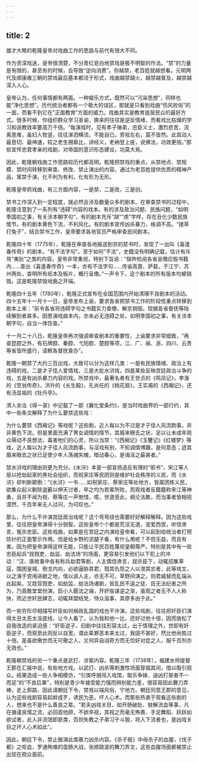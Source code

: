 ```yaml
---
---
---
```

title: 2
---



雄才大略的乾隆皇帝对戏曲工作的思路与前代有很大不同。

作为资深戏迷，皇帝很清楚，不分青红皂白地禁戏是极不明智的作法。“禁”的力量是有限的，甚至有的时候，会导致“逆向消费”。你越禁，老百姓就越想看。元明两代及顺康雍三朝的禁戏最后基本都流于形式，戏曲越禁越火，越禁越普及，越禁越深入人心。

皇帝认为，任何事情都有两面。一种娱乐方式，既然可以“污染思想”，同样也能“净化思想”。历代统治者都有一个极大的误区，那就是只看到戏曲“伤风败俗”的一面，而看不到它在“正面教育”方面的威力。戏曲其实是教育底层民众的最好方式。很多时候，你组织群众学习圣谕，换来的往往是逆反情绪，而看戏比枯燥的学习和说教效率要高万千倍。“每演戏时，见有孝子悌弟，忠臣义士，激烈悲苦，流离患难，虽妇人牧竖，往往涕泗横流，不能自已。旁视左右，莫不皆然。此其动人最恳切、最神速，较之老生拥皋比，讲经义，老衲登上座，说佛法，功效更倍。”那些宣传忠君孝亲的戏剧，对帝国的意识形态建设，功莫大焉。

因此，乾隆朝戏曲工作思路较历代都高明。乾隆把禁戏的重点，从禁地点、禁规模、禁时间转移到审查、修改、禁止演出的内容。通过为老百姓提供优质的精神产品，寓禁于演，化不利为有利，化有形为无形。

乾隆皇帝抓戏曲，有三方面内容，一是禁，二是改，三是创。

禁书工作深入到一定程度，就必然会涉及数量众多的剧本。在审查禁书的过程中，乾隆注意到了一系列有“违碍”内容的戏本。有的涉及政治问题、民族问题，“如明季国初之事，有关涉本朝字句”，有的剧本充斥“胡”“虏”字样，存在丑化少数民族情节。有的剧本黄色下流，不利风化。有的剧本宣传凶杀暴力，格调不高。“搂草打兔子”，结合禁书工作，皇帝要求各地官员严格审查民间剧本。

乾隆四十年（1775年），乾隆在审查各地报送到京的禁书时，发现了一出叫《喜逢春传奇》的剧本，“有不法字句”。至于如何“不法”，史籍没有明确记载，估计有斥骂“夷狄”之类的内容。皇帝非常重视，特别下旨说：“朕昨检阅各省呈缴应毁书籍内……查出《喜逢春传奇》一本，亦有不法字句……传谕高晋、萨载，于江宁、苏州两处，查明所有纸本及板片，概行呈缴。”一声令下，这个剧本的所有版本均被销毁。这是乾隆禁毁戏曲之开端。

乾隆四十五年（1780年），乾隆正式宣布在全国范围内开始清理不良剧本的活动。四十五年十一月十一日，皇帝发布上谕，要求各省把禁书工作的阶段性重点转移到剧本上来：“前令各省将违碍字句之书籍实力查缴，解京销毁。现据各省督抚等陆续解到者甚多。因思演戏曲本内，亦未必无违碍之处，如明季国初之事，有关涉本朝字句，自当一体饬查。”

十一月二十八日，乾隆皇帝再次强调审查剧本的重要性，上谕要求非常细致，“再查昆腔之外，有石牌腔、秦腔、弋阳腔、楚腔等项，江、广、闽、浙、四川、云贵等省皆所盛行，请敕各督抚查办”。

乾隆一朝禁了大约三百出戏，大致可以分为这样几类：一是有民族情绪、政治上有违碍的戏，二是才子佳人爱情戏，三是大批水浒戏，四是某些反映宫廷政治斗争的戏，五是有凶杀暴力内容的戏。所禁戏中，最著名者有王世贞的《鸣凤记》，李渔的《笠翁传奇》，洪升的《长生殿》，孔尚任的《桃花扇》，王实甫的《西厢记》，还有汤显祖的《牡丹亭》。

清人余治《得一录》中记载了一部《翼化堂条约》，是当时戏曲界的一部行约，其中一些条文解释了为什么要禁这些戏：

为什么要禁《西厢记》等戏呢？这些剧，近人每以为不过是才子佳人风流韵事，并非黄色下流。但是里面充满了男女调情的情节，其眉来眼去之状，足以让未成年观众萌动不良想法，毒害他们的心灵，所以当禁：“《西厢记》《玉簪记》《红楼梦》等戏，近人每以为才子佳人风流韵事，与淫戏有别，不知调情博趣，是何意态；迹其眉来眼去之状已足使少年人荡魂失魄，暗动春心，是诲淫之最甚者。”

禁水浒戏的理由则更为充分。《水浒》本是一部宣扬造反有理的“邪书”，宋江等人是以抢劫起家的黑社会组织，而祝家庄等民团则是维护社会秩序的义民，而《水浒》却判断颠倒：“《水浒》一书……如祝家庄、蔡家庄等处地方，皆属团练义民，欲集众起义剿除盗薮以伸天讨者，卒之均为若辈所败，而观戏者反籍籍称宋江等神勇，且并不闻为祝、蔡等庄一声惋惜，噫，世道至此，纲沦法斁，而当事者皆相视漠然，千百年来无人过问，为可叹也。”

那么，为什么不许演宫廷政治戏呢？这个弯弯绕也需要好好解释解释。因为这些戏里，往往把皇帝演得十分弱智。这些皇帝个个都是荒淫无道，宠爱西宫，听信谗言，冤杀忠臣。这些戏曲，如果是在宫廷之内演给皇帝看，可以起到给统治者打预防针的正面警示作用。但是给乡野的泥腿子看，有什么用呢？不但无益，而且有害。因为把皇帝演得这样无能，只能让平民百姓蔑视皇朝尊严。特别是其中有一些忠臣起兵“戕戮吏、劫监、劫法场”的场面，更容易引发他们以下犯上的冲动：“汉、唐故事中各有称兵劫君等剧，人主偶信谗言，屈杀臣下，动辄招集草寇，围困皇城，倒戈内向，必欲逼胁其君，戮其仇怨之人以泄其忿者，此等戏文，以之演于宫闱进献之地，借以讽人主，亦无不可，草野间演之，则君威替而乱端从此起矣。又戕官戮吏，如劫监、劫法场诸剧，皆乱民不逞之徒、目无法纪者之所为，乃竟敢堂堂扮演，启小人藐法之端，开奸侫谋逆之渐，虽观之者无不人人称快，而近世奸民肆志，动辄拜盟结党，恃众滋事，其原多由于此。”

而一些穷形尽相描写奸臣如何祸政乱国的戏也不许演。这些戏剧，往往把奸臣们演得太丑太恶太没底线，让今人看了，认为我和他一比，还好过他十倍，因而放松了自我改造的紧迫感：“奸臣逆子，旧剧中往往形容太过，出于情理之外，世即有奸臣逆子，而观至此则反以自宽，谓此辈罪恶本来太过，我固不甚好，然比他尚胜过十倍。是虽欲儆世而无可儆之人，又何异自诩奇方而无恰好对症之人，服千百剂亦无效也。”

乾隆朝禁戏的另一个重点是武打、涉案内容。乾隆三年（1738年），福建水师提督王郡在汇报中说，有些地方戏，以武打、凶杀等刺激性场面穿插其间，借以吸引观众。结果造成一些人争相模仿，“引类呼朋闯入戏馆，取乐争锋、逞凶打架者不一而足”的“不良后果”，特别是青少年接受能力强而辨别能力差，很容易因此舞刀弄棒，走上邪路，因此请朝廷下令，禁戏以端风俗、宁地方。朝廷同意王郡的意见，认为这些戏剧容易起衅成歹，诱民为恶，坏人心术。而那些热衷于观看这些剧的人，想来也不是什么善良之辈。“若夫凶戏关目，如开肠破肚、肢解流血等事，凡在循谨良懦之流，必回首他顾，不欲卒视，其视之而毫无怖畏、手足舞蹈、跃跃如欲试者，此人非流氓即匪类，否则失教之子弟习于斗狠，将入下流者也，是凶戏关目之坏人心术如此”。

因此，朝廷下令，禁止搬演此类暴力凶杀内容。《杀子报》中母杀子的血腥，《伐子都》之呕血，罗通殉难的盘肠大战，张顺跳波的舞刀弄叉，这些血腥场面都被禁止出现在观众面前。